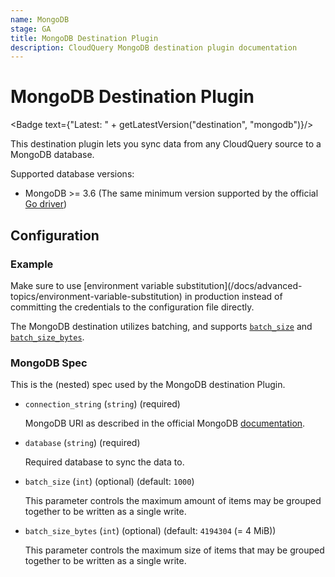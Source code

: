 ```yaml
---
name: MongoDB
stage: GA
title: MongoDB Destination Plugin
description: CloudQuery MongoDB destination plugin documentation
---
```

# MongoDB Destination Plugin


<Badge text={"Latest: " + getLatestVersion("destination", "mongodb")}/>

This destination plugin lets you sync data from any CloudQuery source to a MongoDB database.

Supported database versions:

- MongoDB >= 3.6 (The same minimum version supported by the official [Go driver](https://github.com/mongodb/mongo-go-driver))

## Configuration

### Example

<Configuration />

<Callout type="info">
Make sure to use [environment variable substitution](/docs/advanced-topics/environment-variable-substitution) in production instead of committing the credentials to the configuration file directly.
</Callout>

The MongoDB destination utilizes batching, and supports [`batch_size`](/docs/reference/destination-spec#batch_size) and [`batch_size_bytes`](/docs/reference/destination-spec#batch_size_bytes). 

### MongoDB Spec

This is the (nested) spec used by the MongoDB destination Plugin.

- `connection_string` (`string`) (required)

  MongoDB URI as described in the official MongoDB [documentation](https://www.mongodb.com/docs/manual/reference/connection-string/).

- `database` (`string`) (required)

  Required database to sync the data to.

- `batch_size` (`int`) (optional) (default: `1000`)

  This parameter controls the maximum amount of items may be grouped together to be written as a single write.

- `batch_size_bytes` (`int`) (optional) (default: `4194304` (= 4 MiB))

  This parameter controls the maximum size of items that may be grouped together to be written as a single write.
